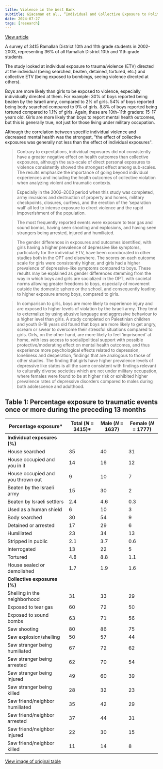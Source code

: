 ```yaml
---
title: Violence in the West Bank
subtitle: Giacaman et al., “Individual and Collective Exposure to Political Violence.”
date: 2024-07-27
tags: [research]
---
```


[View article](https://academic.oup.com/eurpub/article/17/4/361/502592)

A survey of 3415 Ramallah District 10th and 11th grade students in 2002-2003, representing 36% of all Ramallah District 10th and 11th grade students. 

The study looked at individual exposure to trauma/violence (ETV) directed at the individual (being searched, beaten, detained, tortured, etc.) and collective ETV (being exposed to bombings, seeing violence directed at others). 

Boys are more likely than girls to be exposed to violence, especially individually directed at them. For example: 30% of boys reported being beaten by the Israeli army, compared to 2% of girls. 54% of boys reported being body searched compared to 9% of girls. 8.8% of boys reported being tortured compared to 1.1% of girls. Again, these are 10th-11th graders: 15-17 years old. Girls are more likely than boys to report mental health outcomes, but this is generally true, not just for those living under military occupation.

Although the correlation between specific individual violence and decreased mental health was the strongest, "the effect of collective exposures was generally not less than the effect of individual exposures".

> Contrary to expectations, individual exposures did not consistently have a greater negative effect on health outcomes than collective exposures, although the sub-scale of direct personal exposures to violence consistently showed the strongest effect among sub-scales. The results emphasize the importance of going beyond individual experiences and including the health outcomes of collective violation when analyzing violent and traumatic contexts.

> Especially in the 2002–2003 period when this study was completed, army invasions and destruction of property and homes, military checkpoints, closures, curfews, and the erection of the ‘separation wall’ all led to intense exposure to direct violence and the rapid impoverishment of the population.

> The most frequently reported events were exposure to tear gas and sound bombs, having seen shooting and explosions, and having seen strangers being arrested, injured and humiliated.

>  The gender differences in exposures and outcomes identified, with girls having a higher prevalence of depressive like symptoms, particularly for the individual ETV, have been corroborated in other studies both in the OPT and elsewhere. The scores on each outcome scale for girls were consistently higher, and girls had a higher prevalence of depressive-like symptoms compared to boys. These results may be explained as gender differences stemming from the way in which boys and girls are socialized in the OPT, with societal norms allowing greater freedoms to boys, especially of movement outside the domestic sphere or the school, and consequently leading to higher exposure among boys, compared to girls.

> In comparison to girls, boys are more likely to experience injury and are exposed to higher levels of violation by the Israeli army. They tend to externalize by using abusive language and aggressive behaviour to a higher level than girls. A study completed on Palestinian children and youth 8–18 years old found that boys are more likely to get angry, scream or swear to overcome their stressful situations compared to girls. Girls, on the other hand, are more likely to feel ‘imprisoned’ at home, with less access to social/political support with possible protective/moderating effect on mental health outcomes, and thus experience more psychological effects related to depression, loneliness and desperation, findings that are analogous to those of other studies. The finding that girls have higher prevalence levels of depressive like states is all the same consistent with findings relevant to culturally diverse societies which are not under military occupation, where females were found to be at higher risk or exhibited higher prevalence rates of depressive disorders compared to males during both adolescence and adulthood.


## Table 1: Percentage exposure to traumatic events once or more during the preceding 13 months

| Percentage exposure*              | Total (_N_ = 3415)* | Male (_N_ = 1637) | Female (_N_ = 1777) |
| --------------------------------- | ------------------- | ----------------- | ------------------- |
| **Individual exposures (%)**      |                     |                   |                     |
| House searched                    | 35                  | 40                | 31                  |
| House occupied and you in it      | 14                  | 16                | 12                  |
| House occupied and you thrown out | 9                   | 10                | 7                   |
| Beaten by the Israeli army        | 15                  | 30                | 2                   |
| Beaten by Israeli settlers        | 2.4                 | 4.6               | 0.3                 |
| Used as a human shield            | 6                   | 10                | 3                   |
| Body searched                     | 30                  | 54                | 9                   |
| Detained or arrested              | 17                  | 29                | 6                   |
| Humiliated                        | 23                  | 34                | 13                  |
| Stripped in public                | 2.1                 | 3.7               | 0.6                 |
| Interrogated                      | 13                  | 22                | 5                   |
| Tortured                          | 4.8                 | 8.8               | 1.1                 |
| House sealed or demolished        | 1.7                 | 1.9               | 1.6                 |
| **Collective exposures (%)**      |                     |                   |                     |
| Shelling in the neighborhood      | 31                  | 33                | 29                  |
| Exposed to tear gas               | 60                  | 72                | 50                  |
| Exposed to sound bombs            | 63                  | 71                | 56                  |
| Saw shooting                      | 80                  | 86                | 75                  |
| Saw explosion/shelling            | 50                  | 57                | 44                  |
| Saw stranger being humiliated     | 67                  | 72                | 62                  |
| Saw stranger being arrested       | 62                  | 70                | 54                  |
| Saw stranger being injured        | 49                  | 60                | 39                  |
| Saw stranger being killed         | 28                  | 32                | 23                  |
| Saw friend/neighbor humiliated    | 35                  | 42                | 29                  |
| Saw friend/neighbor arrested      | 37                  | 44                | 31                  |
| Saw friend/neighbor injured       | 22                  | 30                | 15                  |
| Saw friend/neighbor killed        | 11                  | 14                | 8                   |

<a href="/images/violence-in-the-west-bank/table-1.png">View image of original table</a>
